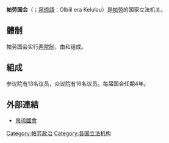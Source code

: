 {{noteTA
|G1=TO
}}
{{Infobox legislature
 | name               = 帕劳国会
 | native_name        = Olbiil era Kelulau
 | native_name_lang   = 
 | transcription_name = 
 | legislature        = 第10屆帕劳国会
 | coa_pic            = Seal of Palau.svg
 | coa_res            = 100px 
 | coa_alt            =
 | foundation         = <!-- {{Start date|YYYY|MM|DD}} --> 
 | house_type         = [[兩院制|兩院制]]
 | body               = 
 | houses             = {{le|帕劳参议院|Senate of Palau|参议院}}<br>{{le|帕劳众议院|House of Delegates of Palau|众议院}}
 | leader1_type       = {{link-en|帛琉參議院議長列表|Senate of Palau|參議院議長}}
 | leader1            = {{le|霍肯斯·鮑勒斯|Hokkons Baules}}(Hokkons Baules) 
 | party1             = [[独立人士|独立人士]]
 | election1          = 2017年1月 
 | leader2_type       = {{link-en|帛琉眾議院議長列表|House of Delegates of Palau|眾議院議長}}
 | leader2            = -{zh-cn:萨比诺·阿纳斯塔西奥;zh-tw:安薩賓}-(Sabino Anastacio) 
 | party2             = 独立人士
 | election2          = 2017年1月
 | leader3_type       = 
 | leader3            = 
 | party3             = 
 | election3          = 
 | members            = 29名（13及16）
 | house1             = {{le|帕劳参议院|Senate of Palau|参议院}}
 | house2             = {{le|帕劳众议院|House of Delegates of Palau|众议院}}
 | structure1         = Palau Senate.svg
 | structure1_res     = 250px 
 | structure1_alt     = 
 | structure2         = Palau House of Delegates.svg
 | structure2_res     = 250px
 | structure2_alt     = 
 | political_groups1  = {{legend|#808080|独立人士：13席}} 
 | political_groups2  = {{legend|#808080|独立人士：16席}}
 | committees1        = 
 | committees2        = 
 | joint_committees   = 
 | voting_system1     = [[小選區制|單議席]][[選區|選區]]
 | voting_system2     = [[投票制度#多重獲勝者制度|多議席]][[選區|選區]]
 | last_election1     = [[2016年帛琉大選|2016年11月1日]]
 | last_election2     = 
 | next_election1 = 2020年
 | next_election2 = 
 | session_room       = Capitol%2C_Melekeok%2C_Palau.jpg
 | session_res        = 250px
 | session_alt        = 
 | meeting_place      = [[恩吉鲁穆德|恩吉鲁穆德]]首都政府大樓
 | website            = {{URL|http://www.palauoek.com}}
 | footnotes          = 
 | motto              = 
}}

'''帕劳国会'''（{{lang-en|Palau National Congress}}；[[帛琉語|帛琉語]]：Olbiil era Kelulau）是[[帕劳|帕劳]]的国家立法机关。

==體制==
帕劳国会实行[[两院制|两院制]]，由{{le|帕劳参议院|Senate of Palau}}和{{le|帕劳众议院|House of Delegates of Palau}}组成。

==組成==
参议院有13名议员，众议院有16名议员。每届国会任期4年。

==外部連結==
*[https://web.archive.org/web/20200103033320/https://www.palauoek.com/ 帛琉國會]

{{大洋洲题目|议会}}

[[Category:帕劳政治|Category:帕劳政治]]
[[Category:各国立法机构|Category:各国立法机构]]
